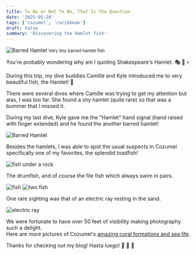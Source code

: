 ```yaml
---
title: To Be or Not To Be, That Is the Question
date: '2025-05-28'
tags: ['cozumel', 'caribbean']
draft: false
summary: 'Discovering the Hamlet fish'
---
```


<Image
  src="/static/images/cozumel-may2025/barred-hamlet.jpg"
  width={800}
  height={840}
  alt="Barred Hamlet"
/>
<small>Very tiny barred hamlet fish</small>

You're probably wondering why am I quoting Shakespeare's Hamlet. 🎭 👑 💀

During this trip, my dive buddies Camille and Kyle introduced me to very beautiful fish, the Hamlet! 🐠

There were several dives where Camille was trying to get my attention but alas, I was too far. She found a shy hamlet (quite rare) so that was a bummer that I missed it.

During my last dive, Kyle gave me the "Hamlet" hand signal (hand raised with finger extended) and he found the another barred hamlet!

<Image
  src="/static/images/cozumel-may2025/barred-hamlet2.jpg"
  width={800}
  height={840}
  alt="Barred Hamlet"
/>

Besides the hamlets, I was able to spot the usual suspects in Cozumel specifically one of my favorites, the splendid toadfish!

<Image
  src="/static/images/cozumel-may2025/splendid-toadfish.jpg"
  width={800}
  height={840}
  alt="fish under a rock"
/>

The drumfish, and of course the file fish which always swim in pairs.

<Image src="/static/images/cozumel-may2025/spotted-drum.jpg" width={800} height={840} alt="fish" />

<Image src="/static/images/cozumel-may2025/filefish.jpg" width={800} height={840} alt="two fish" />

One rare sighting was that of an electric ray resting in the sand.

<Image
  src="/static/images/cozumel-may2025/electric-ray.jpg"
  width={800}
  height={840}
  alt="electric ray"
/>

We were fortunate to have over 50 feet of visibility making photography such a delight.  
Here are more pictures of Cozumel's [amazing coral formations and sea life](https://generosalitton.smugmug.com/Cozumel-SeaLife/n-sL7X8w).

Thanks for checking out my blog! Hasta luego! 👋 👋 👋
